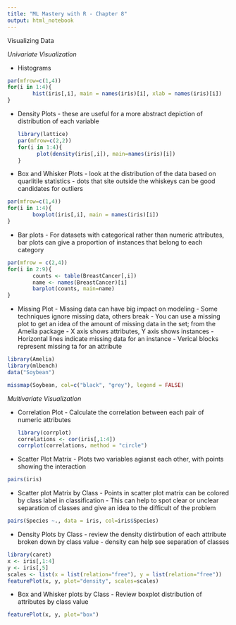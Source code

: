 ```yaml
---
title: "ML Mastery with R - Chapter 8"
output: html_notebook
---
```


Visualizing Data

*Univariate Visualization*

- Histograms

```r
par(mfrow=c(1,4))
for(i in 1:4){
        hist(iris[,i], main = names(iris)[i], xlab = names(iris)[i])
}
```

- Density Plots
        - these are useful for a more abstract depiction of distribution of each variable
```r
library(lattice)
par(mfrow=c(2,2))
for(i in 1:4){
        plot(density(iris[,i]), main=names(iris)[i])
}
```

- Box and Whisker Plots
        - look at the distribution of the data based on quarlitile statistics
        - dots that site outside the whiskeys can be good candidates for outliers
        
```r
par(mfrow=c(1,4))
for(i in 1:4){
        boxplot(iris[,i], main = names(iris)[i])
}
```

- Bar plots
        - For datasets with categorical rather than numeric attributes, bar plots can give
        a proportion of instances that belong to each category
        
```r
par(mfrow = c(2,4))
for(i in 2:9){
        counts <- table(BreastCancer[,i])
        name <- names(BreastCancer)[i]
        barplot(counts, main=name)
}
```

- Missing Plot
        - Missing data can have big impact on modeling
        - Some techniques ignore missing data, others break
        - You can use a missing plot to get an idea of the amount of missing data in the 
        set; from the Amelia package
        - X axis shows attributes, Y axis shows instances
        - Horizontal lines indicate missing data for an instance
        - Verical blocks represent missing ta for an attribute
        
```r
library(Amelia)
library(mlbench)
data("Soybean")

missmap(Soybean, col=c("black", "grey"), legend = FALSE)
```


*Multivariate Visualization*

- Correlation Plot
        - Calculate the correlation between each pair of numeric attributes
```r
library(corrplot)
correlations <- cor(iris[,1:4])
corrplot(correlations, method = "circle")
```

- Scatter Plot Matrix
        - Plots two variables agianst each other, with points showing the interaction

```r
pairs(iris)
```

- Scatter plot Matrix by Class
        - Points in scatter plot matrix can be colored by class label in classification
        - This can help to spot clear or unclear separation of classes and give an idea
        to the difficult of the problem
        
```r
pairs(Species ~., data = iris, col=iris$Species)
```

- Density Plots by Class
        - review the density distirbution of each attribute broken down by class value
        - density can help see separation of classes

```r
library(caret)
x <- iris[,1:4]
y <- iris[,5]
scales <- list(x = list(relation="free"), y = list(relation="free"))
featurePlot(x, y, plot="density", scales=scales)
```

- Box and Whisker plots by Class
        - Review boxplot distribution of attributes by class value
        
```r
featurePlot(x, y, plot="box")
```

